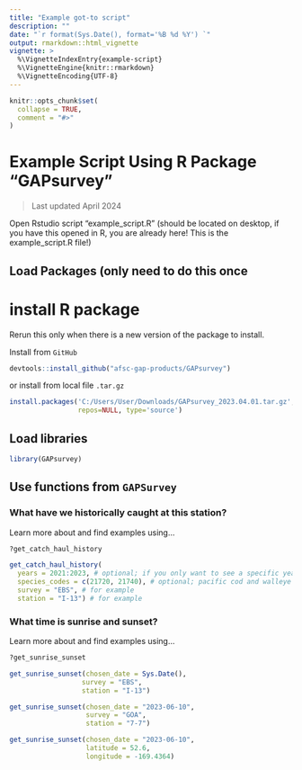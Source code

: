 ```yaml
---
title: "Example got-to script"
description: ""
date: "`r format(Sys.Date(), format='%B %d %Y') `"
output: rmarkdown::html_vignette
vignette: >
  %\VignetteIndexEntry{example-script}
  %\VignetteEngine{knitr::rmarkdown}
  %\VignetteEncoding{UTF-8}
---
```


```r
knitr::opts_chunk$set(
  collapse = TRUE,
  comment = "#>"
)
```

# Example Script Using R Package "GAPsurvey"

> Last updated April 2024

Open Rstudio script "example_script.R" (should be located on desktop, if you have this opened in R, you are already here! This is the example_script.R file!)

## Load Packages (only need to do this once

# install R package

Rerun this only when there is a new version of the package to install. 

Install from `GitHub`

```r
devtools::install_github("afsc-gap-products/GAPsurvey")
```

or install from local file `.tar.gz`

```r
install.packages('C:/Users/User/Downloads/GAPsurvey_2023.04.01.tar.gz',
                 repos=NULL, type='source')
```

## Load libraries

```r
library(GAPsurvey)
```

## Use functions from `GAPSurvey`

### What have we historically caught at this station?

Learn more about and find examples using...

```r
?get_catch_haul_history
```

```r
get_catch_haul_history(
  years = 2021:2023, # optional; if you only want to see a specific year, not the last 10
  species_codes = c(21720, 21740), # optional; pacific cod and walleye pollock ONLY
  survey = "EBS", # for example
  station = "I-13") # for example
```

### What time is sunrise and sunset?

Learn more about and find examples using...

```r
?get_sunrise_sunset
```

```r
get_sunrise_sunset(chosen_date = Sys.Date(),
                  survey = "EBS",
                  station = "I-13")

get_sunrise_sunset(chosen_date = "2023-06-10",
                   survey = "GOA",
                   station = "7-7")

get_sunrise_sunset(chosen_date = "2023-06-10",
                   latitude = 52.6,
                   longitude = -169.4364)
```

